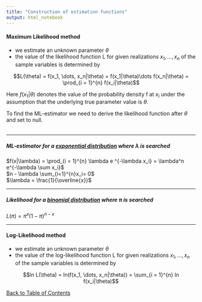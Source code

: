 ```yaml
---
title: "Construction of estimation functions"
output: html_notebook
---
```


#### Maximum Likelihood method
- we estimate  an unknown parameter $\theta$
- the value of the likelihood function L for given realizations $x_1, \dots, x_n$ of the sample variables is determined by

$$L(\theta) = f(x_1, \dots, x_n|\theta) = f(x_1|\theta)\dots f(x_n|\theta) = \prod_{i = 1}^{n} f(x_i|\theta)$$

Here $f(x_1|\theta)$ denotes the value of the probability density f at $x_i$ under the assumption that the underlying true parameter value is $\theta$.

To find the ML-estimator we need to derive the likelihood function after $\theta$ and set to null.
<br>
<br>

---

##### ML-estimator for a [exponential distribution](./exponentialDistribution.nb.html) where $\lambda$ is searched
$f(x|\lambda) = \prod_{i = 1}^{n} \lambda e ^{-\lambda x_i} = \lambda^n e^{-\lambda \sum x_i}$<br>
$n - \lambda \sum_{i=1}^{n}x_i= 0$ <br>
$\lambda = \frac{1}{\overline{x}}$

---

##### Likelihood for a [binomial distribution](./binominal_Distri.nb.html) where $\pi$ is searched
$L(\pi) = \pi^x(1-\pi)^{n-x}$

---

#### Log-Likelihood method
- we estimate  an unknown parameter $\theta$
- the value of the log-likelihood function L for given realizations $x_1, \dots, x_n$ of the sample variables is determined by

$$ln L(\theta) = ln(f(x_1, \dots, x_n|\theta)) = \sum_{i = 1}^{n} ln f(x_i|\theta)$$

[Back to Table of Contents](../)

